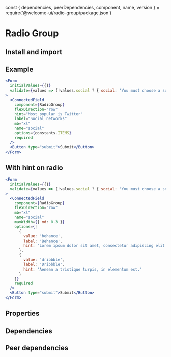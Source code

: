 const {
  dependencies,
  peerDependencies,
  component,
  name,
  version
} = require('@welcome-ui/radio-group/package.json')

# Radio Group

<tagversion version={version} name={name} />

## Install and import

<usage component={component} name={name} peerDependencies={peerDependencies} />

## Example

```jsx
<Form
  initialValues={{}}
  validate={values => (!values.social ? { social: 'You must choose a social network' } : {})}
>
  <ConnectedField
    component={RadioGroup}
    flexDirection="row"
    hint="Most popular is Twitter"
    label="Social networks"
    mb="xl"
    name="social"
    options={constants.ITEMS}
    required
  />
  <Button type="submit">Submit</Button>
</Form>
```

## With hint on radio

```jsx
<Form
  initialValues={{}}
  validate={values => (!values.social ? { social: 'You must choose a social network' } : {})}
>
  <ConnectedField
    component={RadioGroup}
    flexDirection="row"
    mb="xl"
    name="social"
    maxWidth={{ md: 0.3 }}
    options={[
      {
        value: 'behance',
        label: 'Behance',
        hint: 'Lorem ipsum dolor sit amet, consectetur adipiscing elit.'
      },
      {
        value: 'dribbble',
        label: 'Dribbble',
        hint: 'Aenean a tristique turpis, in elementum est.'
      }
    ]}
    required
  />
  <Button type="submit">Submit</Button>
</Form>
```

## Properties

<props of={Radio} />

## Dependencies

<dependencies dependencies={dependencies} />

## Peer dependencies

<dependencies dependencies={peerDependencies} />
